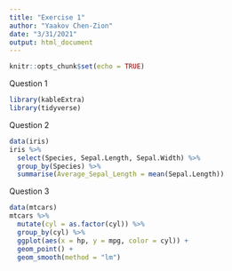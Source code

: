 ```yaml
---
title: "Exercise 1"
author: "Yaakov Chen-Zion"
date: "3/31/2021"
output: html_document
---
```


```r
knitr::opts_chunk$set(echo = TRUE)
```

Question 1

```r
library(kableExtra)
library(tidyverse)
```

Question 2

```r
data(iris)
iris %>%
  select(Species, Sepal.Length, Sepal.Width) %>%
  group_by(Species) %>%
  summarise(Average_Sepal_Length = mean(Sepal.Length))
```

Question 3

```r
data(mtcars)
mtcars %>%
  mutate(cyl = as.factor(cyl)) %>% 
  group_by(cyl) %>%
  ggplot(aes(x = hp, y = mpg, color = cyl)) +
  geom_point() +
  geom_smooth(method = "lm")
```

